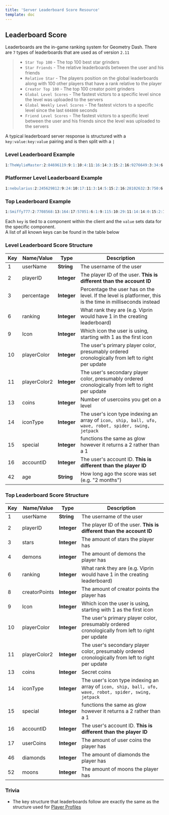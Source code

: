 ```yaml
---
title: 'Server Leaderboard Score Resource'
template: doc
---
```


## Leaderboard Score

Leaderboards are the in-game ranking system for Geometry Dash. There are `7` types of leaderboards that are used as of version `2.11` 
> - `Star Top 100` - The top 100 best star grinders
> - `Star Friends` - The relative leaderboards between the user and his friends
> - `Relative Star` - The players position on the global leaderboards along with 100 other players that have a rank relative to the player
> - `Creator Top 100` - The top 100 creator point grinders
> - `Global Level Scores` - The fastest victors to a specific level since the level was uploaded to the servers
> - `Global Weekly Level Scores` - The fastest victors to a specific level since the last `604800` seconds
> - `Friend Level Scores` - The fastest victors to a specific level between the user and his friends since the level was uploaded to the servers

A typical leaderboard server response is structured with a `key:value:key:value` pairing and is then split with a `|`

### **Level Leaderboard Example**

```md
1:TheWylieMaster:2:84696119:9:1:10:4:11:16:14:3:15:2:16:9276649:3:34:6:1:13:0:42:1 second       
```

### **Platformer Level Leaderboard Example**
```md
1:nebularius:2:245629812:9:24:10:17:11:3:14:5:15:2:16:28102632:3:750:6:1:42:21 hours
```

### **Top Leaderboard Example**

```md
1:Smiffy777:2:7708568:13:164:17:57051:6:1:9:115:10:29:11:14:14:0:15:2:16:1413859:3:273000:52:4684:8:0:46:204136:4:7018    
```

Each `key` is tied to a component within the client and the `value` sets data for the specific component.  
A list of all known keys can be found in the table below

### Level Leaderboard Score Structure

| Key | Name/Value                | Type                                         | Description                                                              
|-----|---------------------------|----------------------------------------------|--------------------------------------------------------------------------
| 1   | userName				  | **String**									 | The username of the user
| 2   | playerID				  | **Integer**									 | The player ID of the user. **This is different than the account ID**
| 3   | percentage				  | **Integer**									 | Percentage the user has on the level. If the level is platformer, this is the time in milliseconds instead
| 6   | ranking					  | **Integer**									 | What rank they are (e.g. Viprin would have 1 in the creating leaderboard)
| 9   | Icon					  | **Integer**									 | Which icon the user is using, starting with 1 as the first icon
| 10  | playerColor 			  | **Integer**									 | The user's primary player color, presumably ordered cronologically from left to right per update
| 11  | playerColor2			  | **Integer**									 | The user's secondary player color, presumably ordered cronologically from left to right per update
| 13  | coins        	          | **Integer**									 | Number of usercoins you get on a level
| 14  | iconType				  | **Integer**									 | The user's icon type indexing an array of `icon, ship, ball, ufo, wave, robot, spider, swing, jetpack`
| 15  | special					  | **Integer**									 | functions the same as glow however it returns a 2 rather than a 1
| 16  | accountID				  | **Integer**									 | The user's account ID. **This is different than the player ID**
| 42  | age						  | **String** 									 | How long ago the score was set (e.g. "2 months")

### Top Leaderboard Score Structure

| Key | Name/Value                | Type                                         | Description                                                              
|-----|---------------------------|----------------------------------------------|--------------------------------------------------------------------------
| 1   | userName				  | **String**									 | The username of the user
| 2   | playerID				  | **Integer**									 | The player ID of the user. **This is different than the account ID**
| 3   | stars				  | **Integer**									 | The amount of stars the player has
| 4   | demons            | **integer**               | The amount of demons the player has
| 6   | ranking					  | **Integer**									 | What rank they are (e.g. Viprin would have 1 in the creating leaderboard)
| 8   | creatorPoints     | **Integer**                  | The amount of creator points the player has
| 9   | Icon					  | **Integer**									 | Which icon the user is using, starting with 1 as the first icon
| 10  | playerColor 			  | **Integer**									 | The user's primary player color, presumably ordered cronologically from left to right per update
| 11  | playerColor2			  | **Integer**									 | The user's secondary player color, presumably ordered cronologically from left to right per update
| 13  | coins        	          | **Integer**									 | Secret coins
| 14  | iconType				  | **Integer**									 | The user's icon type indexing an array of `icon, ship, ball, ufo, wave, robot, spider, swing, jetpack`
| 15  | special					  | **Integer**									 | functions the same as glow however it returns a 2 rather than a 1
| 16  | accountID				  | **Integer**									 | The user's account ID. **This is different than the player ID**
| 17  | userCoins         | **Integer**                  | The amount of user coins the player has
| 46  | diamonds          | **Integer**                  | The amount of diamonds the player has
| 52  | moons             | **Integer**                  | The amount of moons the player has

### Trivia

- The key structure that leaderboards follow are exactly the same as the structure used for [Player Profiles](/resources/server/user)  